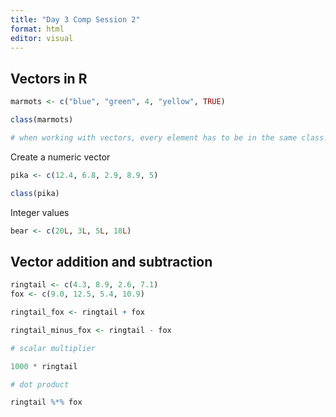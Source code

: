 ```yaml
---
title: "Day 3 Comp Session 2"
format: html
editor: visual
---
```


## Vectors in R

```r
marmots <- c("blue", "green", 4, "yellow", TRUE)

class(marmots)

# when working with vectors, every element has to be in the same class.
```

Create a numeric vector

```r
pika <- c(12.4, 6.8, 2.9, 8.9, 5)

class(pika)
```

Integer values

```r
bear <- c(20L, 3L, 5L, 18L)
```

## Vector addition and subtraction

```r
ringtail <- c(4.3, 8.9, 2.6, 7.1)
fox <- c(9.0, 12.5, 5.4, 10.9)

ringtail_fox <- ringtail + fox

ringtail_minus_fox <- ringtail - fox

# scalar multiplier

1000 * ringtail

# dot product

ringtail %*% fox
```
